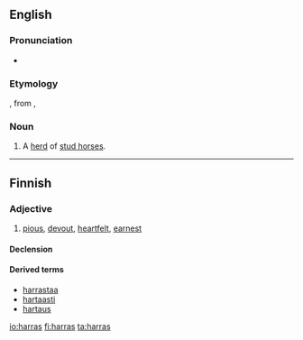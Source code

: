 ==English==

===Pronunciation===
* {{IPA|/ˈhærəs/}}

===Etymology===
{{etyl|enm}} {{term|haras||herd of stud horses, enclosure for a herd of stud horses|lang=enm}}, from {{etyl|fro}} {{term|haras|lang=fro}}, {{term|haraz|lang=fro}}

===Noun===
{{en-noun|es}}
# A [[herd]] of [[stud horse]]s.

----

==Finnish==

===Adjective===
{{head|fi|adjective|comparative|hartaampi|superlative|hartain}}

# [[pious]], [[devout]], [[heartfelt]], [[earnest]]

====Declension====
{{fi-decl-vieras|ha|rr|rt|a|a|}}

====Derived terms====
* [[harrastaa]]
* [[hartaasti]]
* [[hartaus]]

[[io:harras]]
[[fi:harras]]
[[ta:harras]]